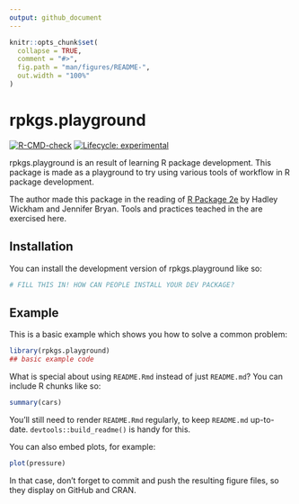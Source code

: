 ```yaml
---
output: github_document
---
```


<!-- README.md is generated from README.Rmd. Please edit that file -->

```r
knitr::opts_chunk$set(
  collapse = TRUE,
  comment = "#>",
  fig.path = "man/figures/README-",
  out.width = "100%"
)
```

# rpkgs.playground

<!-- badges: start -->
[![R-CMD-check](https://github.com/lig3/rpkgs.playground/actions/workflows/R-CMD-check.yaml/badge.svg)](https://github.com/lig3/rpkgs.playground/actions/workflows/R-CMD-check.yaml)
[![Lifecycle: experimental](https://img.shields.io/badge/lifecycle-experimental-orange.svg)](https://lifecycle.r-lib.org/articles/stages.html#experimental)
<!-- badges: end -->

rpkgs.playground is an result of learning R package development. This package is
made as a playground to try using various tools of workflow in R package 
development. 

The author made this package in the reading of [R Package 2e](https://r-pkgs.org/)
by Hadley Wickham and Jennifer Bryan. Tools and practices teached in the are 
exercised here. 

## Installation

You can install the development version of rpkgs.playground like so:

``` r
# FILL THIS IN! HOW CAN PEOPLE INSTALL YOUR DEV PACKAGE?
```

## Example

This is a basic example which shows you how to solve a common problem:

```r
library(rpkgs.playground)
## basic example code
```

What is special about using `README.Rmd` instead of just `README.md`? You can
include R chunks like so:

```r
summary(cars)
```

You'll still need to render `README.Rmd` regularly, to keep `README.md`
up-to-date. `devtools::build_readme()` is handy for this.

You can also embed plots, for example:

```r
plot(pressure)
```

In that case, don't forget to commit and push the resulting figure files, so
they display on GitHub and CRAN.
